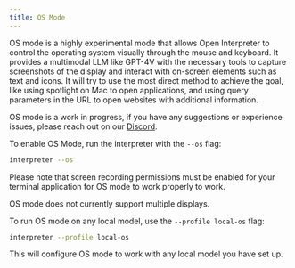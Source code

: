 ```yaml
---
title: OS Mode
---
```


OS mode is a highly experimental mode that allows Open Interpreter to control the operating system visually through the mouse and keyboard. It provides a multimodal LLM like GPT-4V with the necessary tools to capture screenshots of the display and interact with on-screen elements such as text and icons. It will try to use the most direct method to achieve the goal, like using spotlight on Mac to open applications, and using query parameters in the URL to open websites with additional information.

OS mode is a work in progress, if you have any suggestions or experience issues, please reach out on our [Discord](https://discord.com/invite/6p3fD6rBVm).

To enable OS Mode, run the interpreter with the `--os` flag:

```bash
interpreter --os
```

Please note that screen recording permissions must be enabled for your terminal application for OS mode to work properly to work.

OS mode does not currently support multiple displays.

To run OS mode on any local model, use the `--profile local-os` flag:

```bash
interpreter --profile local-os
```

This will configure OS mode to work with any local model you have set up.
